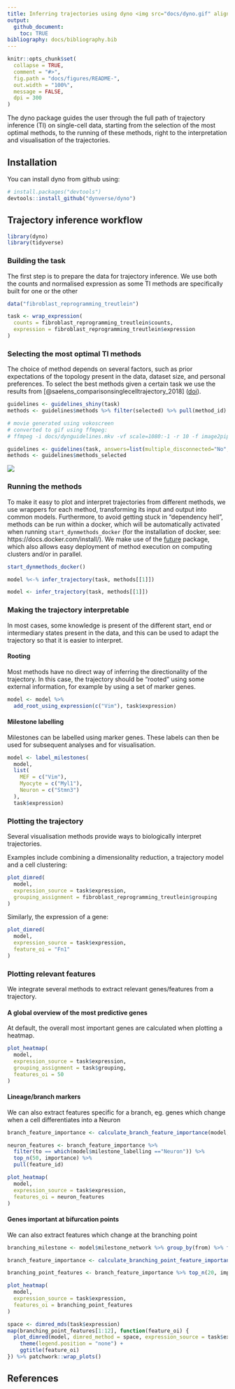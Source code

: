 ```yaml
---
title: Inferring trajectories using dyno <img src="docs/dyno.gif" align="right" />
output: 
  github_document:
    toc: TRUE
bibliography: docs/bibliography.bib
---
```


<!-- README.md is generated from README.Rmd. Please edit that file -->

```r
knitr::opts_chunk$set(
  collapse = TRUE,
  comment = "#>",
  fig.path = "docs/figures/README-",
  out.width = "100%",
  message = FALSE,
  dpi = 300
)
```

The dyno package guides the user through the full path of trajectory inference (TI) on single-cell data, starting from the selection of the most optimal methods, to the running of these methods, right to the interpretation and visualisation of the trajectories.

## Installation

You can install dyno from github using:

``` r
# install.packages("devtools")
devtools::install_github("dynverse/dyno")
```

## Trajectory inference workflow
```r
library(dyno)
library(tidyverse)
```

### Building the task

The first step is to prepare the data for trajectory inference. We use both the counts and normalised expression as some TI methods are specifically built for one or the other

```r
data("fibroblast_reprogramming_treutlein")

task <- wrap_expression(
  counts = fibroblast_reprogramming_treutlein$counts,
  expression = fibroblast_reprogramming_treutlein$expression
)
```


### Selecting the most optimal TI methods

The choice of method depends on several factors, such as prior expectations of the topology present in the data, dataset size, and personal preferences. To select the best methods given a certain task we use the results from [@saelens_comparisonsinglecelltrajectory_2018] ([doi](https://doi.org/10.1101/276907)).

``` r
guidelines <- guidelines_shiny(task)
methods <- guidelines$methods %>% filter(selected) %>% pull(method_id) %>% first()
```

```r
# movie generated using vokoscreen
# converted to gif using ffmpeg:
# ffmpeg -i docs/dynguidelines.mkv -vf scale=1080:-1 -r 10 -f image2pipe -vcodec ppm - | convert -delay 5 -loop 0 -layers OptimizeFrame -fuzz 10% - docs/dynguidelines.gif

guidelines <- guidelines(task, answers=list(multiple_disconnected="No", expect_topology="Yes", expected_topology="bifurcation"))
methods <- guidelines$methods_selected
```

![](docs/dynguidelines.gif)

### Running the methods

To make it easy to plot and interpret trajectories from different methods, we use wrappers for each method, transforming its input and output into common models. Furthermore, to avoid getting stuck in "dependency hell", methods can be run within a docker, which will be automatically activated when running `start_dynmethods_docker` (for the installation of docker, see: https://docs.docker.com/install/). We make use of the [future](https://github.com/HenrikBengtsson/future) package, which also allows easy deployment of method execution on computing clusters and/or in parallel.

``` r
start_dynmethods_docker()

model %<-% infer_trajectory(task, methods[[1]])
```

```r
model <- infer_trajectory(task, methods[[1]])
```


### Making the trajectory interpretable

In most cases, some knowledge is present of the different start, end or intermediary states present in the data, and this can be used to adapt the trajectory so that it is easier to interpret.

#### Rooting
Most methods have no direct way of inferring the directionality of the trajectory. In this case, the trajectory should be "rooted" using some external information, for example by using a set of marker genes.
```r
model <- model %>% 
  add_root_using_expression(c("Vim"), task$expression)
```

#### Milestone labelling

Milestones can be labelled using marker genes. These labels can then be used for subsequent analyses and for visualisation.

```r
model <- label_milestones(
  model,
  list(
    MEF = c("Vim"),
    Myocyte = c("Myl1"),
    Neuron = c("Stmn3")
  ),
  task$expression)
```

### Plotting the trajectory

Several visualisation methods provide ways to biologically interpret trajectories. 

Examples include combining a dimensionality reduction, a trajectory model and a cell clustering:
```r
plot_dimred(
  model, 
  expression_source = task$expression, 
  grouping_assignment = fibroblast_reprogramming_treutlein$grouping
)
```

Similarly, the expression of a gene:
```r
plot_dimred(
  model, 
  expression_source = task$expression,
  feature_oi = "Fn1"
)
```


### Plotting relevant features

We integrate several methods to extract relevant genes/features from a trajectory.

#### A global overview of the most predictive genes

At default, the overall most important genes are calculated when plotting a heatmap.

```r
plot_heatmap(
  model,
  expression_source = task$expression,
  grouping_assignment = task$grouping,
  features_oi = 50
)
```

#### Lineage/branch markers

We can also extract features specific for a branch, eg. genes which change when a cell differentiates into a Neuron

```r
branch_feature_importance <- calculate_branch_feature_importance(model, expression_source=task$expression)

neuron_features <- branch_feature_importance %>% 
  filter(to == which(model$milestone_labelling =="Neuron")) %>% 
  top_n(50, importance) %>% 
  pull(feature_id)
```

```r
plot_heatmap(
  model, 
  expression_source = task$expression, 
  features_oi = neuron_features
)
```


#### Genes important at bifurcation points

We can also extract features which change at the branching point

```r
branching_milestone <- model$milestone_network %>% group_by(from) %>% filter(n() > 1) %>% pull(from) %>% first()

branch_feature_importance <- calculate_branching_point_feature_importance(model, expression_source=task$expression, milestones_oi = branching_milestone)

branching_point_features <- branch_feature_importance %>% top_n(20, importance) %>% pull(feature_id)

plot_heatmap(
  model,
  expression_source = task$expression,
  features_oi = branching_point_features
)
```

```r
space <- dimred_mds(task$expression)
map(branching_point_features[1:12], function(feature_oi) {
  plot_dimred(model, dimred_method = space, expression_source = task$expression, feature_oi = feature_oi, label_milestones = FALSE) +
    theme(legend.position = "none") +
    ggtitle(feature_oi)
}) %>% patchwork::wrap_plots()
```

## References
